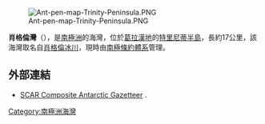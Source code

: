 [[Image:Ant-pen-map-Trinity-Peninsula.PNG|thumb]]

{{coord|64|14|S|59|00|W|display=title}}

'''肖格倫灣'''（{{lang-en|Sjögren Inlet}}），是[[南極洲|南極洲]]的海灣，位於[[葛拉漢地|葛拉漢地]]的[[特里尼蒂半島|特里尼蒂半島]]，長約17公里，該海灣取名自[[肖格倫冰川|肖格倫冰川]]，現時由[[南極條約體系|南極條約體系]]管理。

==外部連結==
* [http://data.aad.gov.au/aadc/gaz/scar/ SCAR Composite Antarctic Gazetteer] {{WebCite|url=https://www.webcitation.org/5ug2CfC7m?url=http://data.aad.gov.au/aadc/gaz/scar/ |date=20101202140255 |dateformat=iso }}.

{{Antarctica-geo-stub}}
[[Category:南極洲海灣|Category:南極洲海灣]]